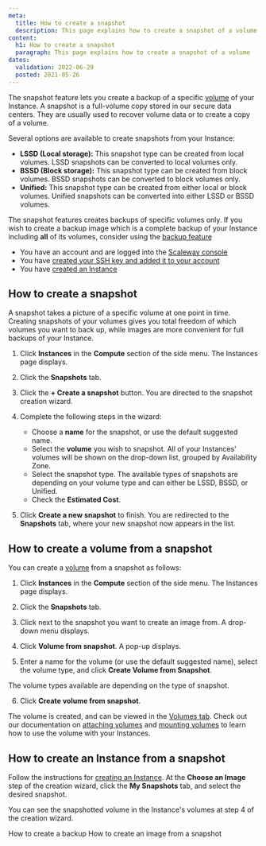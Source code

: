 ```yaml
---
meta:
  title: How to create a snapshot
  description: This page explains how to create a snapshot of a volume
content:
  h1: How to create a snapshot
  paragraph: This page explains how to create a snapshot of a volume
dates:
  validation: 2022-06-29
  posted: 2021-05-26 
---
```


The snapshot feature lets you create a backup of a specific [volume](/compute/instances/concepts/#volumes) of your Instance. A snapshot is a full-volume copy stored in our secure data centers. They are usually used to recover volume data or to create a copy of a volume.

Several options are available to create snapshots from your Instance: 

* **LSSD (Local storage):** This snapshot type can be created from local volumes. LSSD snapshots can be converted to local volumes only.
* **BSSD (Block storage):** This snapshot type can be created from block volumes. BSSD snapshots can be converted to block volumes only.
* **Unified:** This snapshot type can be created from either local or block volumes. Unified snapshots can be converted into either LSSD or BSSD volumes. 

<Message type="note">

The snapshot features creates backups of specific volumes only. If you wish to create a backup image which is a complete backup of your Instance including **all** of its volumes, consider using the [backup feature](/compute/instances/how-to/create-a-backup)

</Message>

<Message type="requirement">

  - You have an account and are logged into the [Scaleway console](https://console.scaleway.com)
  - You have [created your SSH key and added it to your account](/console/my-project/how-to/create-ssh-key/)
  - You have [created an Instance](/compute/instances/how-to/create-an-instance)

</Message>

## How to create a snapshot

A snapshot takes a picture of a specific volume at one point in time. Creating snapshots of your volumes gives you total freedom of which volumes you want to back up, while images are more convenient for full backups of your Instance.  

1. Click **Instances** in the **Compute** section of the side menu. The Instances page displays.

2. Click the **Snapshots** tab.

  <Lightbox src="scaleway-create-a-snapshot.webp" alt="" />

3. Click the **+ Create a snapshot** button. You are directed to the snapshot creation wizard.

4. Complete the following steps in the wizard: 
    - Choose a **name** for the snapshot, or use the default suggested name.
    - Select the **volume** you wish to snapshot. All of your Instances' volumes will be shown on the drop-down list, grouped by Availability Zone.
    - Select the snapshot type. The available types of snapshots are depending on your volume type and can either be LSSD, BSSD, or Unified. 
    - Check the **Estimated Cost**.

5. Click **Create a new snapshot** to finish. You are redirected to the **Snapshots** tab, where your new snapshot now appears in the list.

## How to create a volume from a snapshot

You can create a [volume](/compute/instances/concepts/#volume) from a snapshot as follows:

1. Click **Instances** in the **Compute** section of the side menu. The Instances page displays.

2. Click the **Snapshots** tab.

3. Click <Icon name="more" /> next to the snapshot you want to create an image from. A drop-down menu displays.

4. Click **Volume from snapshot**. A pop-up displays.

  <Lightbox src="scaleway-volume-from-snapshot.webp" alt="" />

5. Enter a name for the volume (or use the default suggested name), select the volume type, and click **Create Volume from Snapshot**.

  <Message type="note">

  The volume types available are depending on the type of snapshot. 

  </Message>

6. Click **Create volume from snapshot**. 

The volume is created, and can be viewed in the [Volumes tab](https://console.scaleway.com/instance/volumes). Check out our documentation on [attaching volumes](/storage/block/how-to/attach-a-volume) and [mounting volumes](/storage/block/how-to/mount-and-use-volume) to learn how to use the volume with your Instances.

## How to create an Instance from a snapshot

Follow the instructions for [creating an Instance](/compute/instances/how-to/create-an-instance). At the **Choose an Image** step of the creation wizard, click the **My Snapshots** tab, and select the desired snapshot.

<Lightbox src="scaleway-create-from-snapshot.webp" alt="" />

You can see the snapshotted volume in the Instance's volumes at step 4 of the creation wizard.

  <Navigation title="See Also">
  <PreviousButton to="/compute/instances/how-to/create-a-backup/">How to create a backup</PreviousButton>
  <NextButton to="/compute/instances/how-to/create-image-from-snapshot/">How to create an image from a snapshot</NextButton>
</Navigation>
